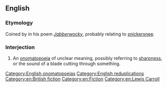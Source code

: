 ==English==

===Etymology===
Coined by {{w|Lewis Carroll}} in his poem ''[[s:Jabberwocky|Jabberwocky]]'', probably relating to [[snickersnee]].

===Interjection===
{{en-interj}}

# An [[onomatopoeia]] of unclear meaning, possibly referring to [[sharpness]], or the sound of a blade cutting through something.

[[Category:English onomatopoeias]]
[[Category:English reduplications]]
[[Category:en:British fiction]]
[[Category:en:Fiction]]
[[Category:en:Lewis Carroll]]